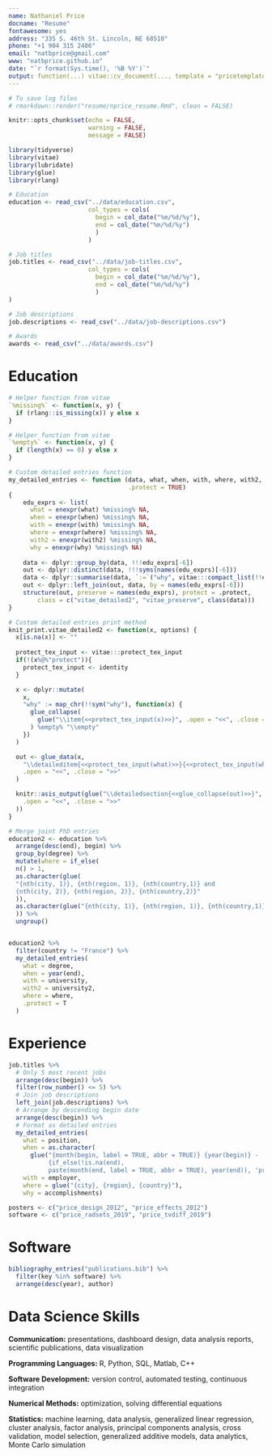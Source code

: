 ```yaml
---
name: Nathaniel Price
docname: "Resume"
fontawesome: yes
address: "335 S. 46th St. Lincoln, NE 68510"
phone: "+1 904 315 2486"
email: "natbprice@gmail.com"
www: "natbprice.github.io"
date: "`r format(Sys.time(), '%B %Y')`"
output: function(...) vitae::cv_document(..., template = "pricetemplate.tex", citation_package = "biblatex")
---
```


```r
# To save log files
# rmarkdown::render("resume/nprice_resume.Rmd", clean = FALSE)

knitr::opts_chunk$set(echo = FALSE, 
                      warning = FALSE, 
                      message = FALSE)

library(tidyverse)
library(vitae)
library(lubridate)
library(glue)
library(rlang)
```

```r

# Education
education <- read_csv("../data/education.csv",
                      col_types = cols(
                        begin = col_date("%m/%d/%y"),
                        end = col_date("%m/%d/%y")
                        )
                      )

# Job titles
job.titles <- read_csv("../data/job-titles.csv",
                      col_types = cols(
                        begin = col_date("%m/%d/%y"),
                        end = col_date("%m/%d/%y")
                        )
)

# Job descriptions
job.descriptions <- read_csv("../data/job-descriptions.csv")

# Awards
awards <- read_csv("../data/awards.csv")

```

# Education
```r

# Helper function from vitae
`%missing%` <- function(x, y) {
  if (rlang::is_missing(x)) y else x
}

# Helper function from vitae
`%empty%` <- function(x, y) {
  if (length(x) == 0) y else x
}

# Custom detailed entries function
my_detailed_entries <- function (data, what, when, with, where, with2, why, 
                                 .protect = TRUE) 
{
    edu_exprs <- list(
      what = enexpr(what) %missing% NA, 
      when = enexpr(when) %missing% NA,
      with = enexpr(with) %missing% NA, 
      where = enexpr(where) %missing% NA,
      with2 = enexpr(with2) %missing% NA, 
      why = enexpr(why) %missing% NA)
    
    data <- dplyr::group_by(data, !!!edu_exprs[-6])
    out <- dplyr::distinct(data, !!!syms(names(edu_exprs)[-6]))
    data <- dplyr::summarise(data, `:=`("why", vitae:::compact_list(!!edu_exprs[["why"]])))
    out <- dplyr::left_join(out, data, by = names(edu_exprs[-6]))
    structure(out, preserve = names(edu_exprs), protect = .protect, 
        class = c("vitae_detailed2", "vitae_preserve", class(data)))
}

# Custom detailed entries print method
knit_print.vitae_detailed2 <- function(x, options) {
  x[is.na(x)] <- ""
  
  protect_tex_input <- vitae:::protect_tex_input
  if(!(x%@%"protect")){
    protect_tex_input <- identity
  }

  x <- dplyr::mutate(
    x,
    "why" := map_chr(!!sym("why"), function(x) {
      glue_collapse(
        glue("\\item{<<protect_tex_input(x)>>}", .open = "<<", .close = ">>")
      ) %empty% "\\empty"
    })
  )

  out <- glue_data(x,
    "\\detaileditem{<<protect_tex_input(what)>>}{<<protect_tex_input(when)>>}{<<protect_tex_input(with)>>}{<<protect_tex_input(where)>>}{<<protect_tex_input(with2)>>}{<<why>>}",
    .open = "<<", .close = ">>"
  )

  knitr::asis_output(glue("\\detailedsection{<<glue_collapse(out)>>}",
    .open = "<<", .close = ">>"
  ))
}
```

```r

# Merge joint PhD entries
education2 <- education %>%
  arrange(desc(end), begin) %>%
  group_by(degree) %>%
  mutate(where = if_else(
  n() > 1,
  as.character(glue(
  "{nth(city, 1)}, {nth(region, 1)}, {nth(country,1)} and
  {nth(city, 2)}, {nth(region, 2)}, {nth(country,2)}"
  )),
  as.character(glue("{nth(city, 1)}, {nth(region, 1)}, {nth(country,1)}"))
  )) %>% 
  ungroup()


education2 %>%
  filter(country != "France") %>% 
  my_detailed_entries(
    what = degree,
    when = year(end),
    with = university,
    with2 = university2,
    where = where,
    .protect = T
  )
```

# Experience

```r
job.titles %>% 
  # Only 5 most recent jobs
  arrange(desc(begin)) %>% 
  filter(row_number() <= 5) %>% 
  # Join job descriptions
  left_join(job.descriptions) %>% 
  # Arrange by descending begin date
  arrange(desc(begin)) %>% 
  # Format as detailed entries
  my_detailed_entries(
    what = position,
    when = as.character(
      glue("{month(begin, label = TRUE, abbr = TRUE)} {year(begin)} - 
           {if_else(!is.na(end), 
           paste(month(end, label = TRUE, abbr = TRUE), year(end)), 'present')}")),
    with = employer,
    where = glue("{city}, {region}, {country}"),
    why = accomplishments)

```



```r
posters <- c("price_design_2012", "price_effects_2012")
software <- c("price_radsets_2019", "price_tvdiff_2019")
```

# Software

```r
bibliography_entries("publications.bib") %>%
  filter(key %in% software) %>%
  arrange(desc(year), author)
```


# Data Science Skills
**Communication:** presentations, dashboard design, data analysis reports, scientific publications, data visualization

**Programming Languages:** R, Python, SQL, Matlab, C++

**Software Development:** version control, automated testing, continuous integration

**Numerical Methods:** optimization, solving differential equations

**Statistics:** machine learning, data analysis, generalized linear regression, cluster analysis, factor analysis, principal components analysis, cross validation, model selection, generalized additive models, data analytics, Monte Carlo simulation